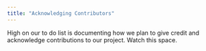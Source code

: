 ```yaml
---
title: "Acknowledging Contributors"
---
```


High on our to do list is documenting how we plan to give credit and 
acknowledge contributions to our project. Watch this space. 
